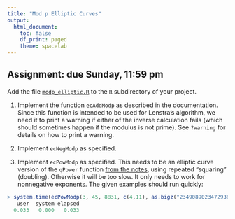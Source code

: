 ```yaml
---
title: "Mod p Elliptic Curves"
output:
  html_document:
    toc: false
    df_print: paged
    theme: spacelab
---
```


## Assignment: due Sunday, 11:59 pm

Add the file [`modp_elliptic.R`](https://djhunter.github.io/cryptography/R/modp_elliptic.R) to the `R` subdirectory of your project. 

1. Implement the function `ecAddModp` as described in the documentation. Since this function is intended to be used for Lenstra's algorithm, we need it to print a warning if either of the inverse calculation fails (which should sometimes happen if the modulus is not prime). See `?warning` for details on how to print a warning.

2. Implement `ecNegModp` as specified. 

3. Implement `ecPowModp` as specified. This needs to be an elliptic curve version of the `qPower` function [from the notes](../slides/15elliptic_curves2.html#/efficient-exponentiation), using repeated "squaring" (doubling). Otherwise it will be too slow. It only needs to work for nonnegative exponents. The given examples should run quickly:
```r
> system.time(ecPowModp(3, 45, 8831, c(4,11), as.bigz("2349089023472938409283490823")))
   user  system elapsed 
  0.033   0.000   0.033
```

